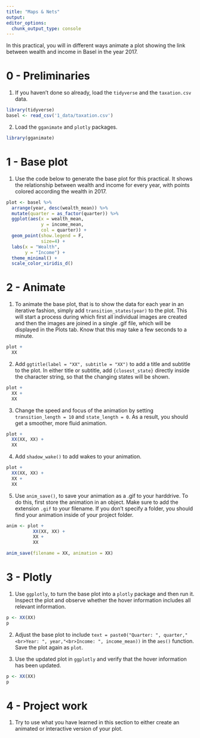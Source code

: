```yaml
---
title: "Maps & Nets"
output:
editor_options:
  chunk_output_type: console
---
```


In this practical, you will in different ways animate a plot showing the link between wealth and income in Basel in the year 2017.   

# 0 - Preliminaries

1. If you haven't done so already, load the `tidyverse` and the `taxation.csv` data. 

```r
library(tidyverse)
basel <- read_csv('1_data/taxation.csv')
```

2. Load the `gganimate` and `plotly` packages. 

```r
library(gganimate)
```

# 1 - Base plot

1. Use the code below to generate the base plot for this practical. It shows the relationship between wealth and income for every year, with points colored according the wealth in 2017.  

```r
plot <- basel %>% 
  arrange(year, desc(wealth_mean)) %>% 
  mutate(quarter = as_factor(quarter)) %>% 
  ggplot(aes(x = wealth_mean, 
             y = income_mean, 
             col = quarter)) +
  geom_point(show.legend = F, 
             size=4) + 
  labs(x = "Wealth", 
       y = "Income") +
  theme_minimal() +
  scale_color_viridis_d() 
```

# 2 - Animate

1. To animate the base plot, that is to show the data for each year in an iterative fashion, simply add `transition_states(year)` to the plot. This will start a process during which first all individual images are created and then the images are joined in a single .gif file, which will be displayed in the Plots tab. Know that this may take a few seconds to a minute.

```r
plot + 
  XX
```

2. Add `ggtitle(label = "XX", subtitle = "XX")` to add a title and subtitle to the plot. In either title or subtitle, add `{closest_state}` directly inside the character string, so that the changing states will be shown. 

```r
plot + 
  XX +
  XX
```

3. Change the speed and focus of the animation by setting `transition_length = 10` and `state_length = 0`. As a result, you should get a smoother, more fluid animation. 

```r
plot + 
  XX(XX, XX) +
  XX
```

4. Add `shadow_wake()` to add wakes to your animation. 

```r
plot + 
  XX(XX, XX) +
  XX +
  XX
```

5. Use `anim_save()`, to save your animation as a .gif to your harddrive. To do this, first store the animation in an object. Make sure to add the extension `.gif` to your filename. If you don't specify a folder, you should find your animation inside of your project folder.   

```r
anim <- plot + 
          XX(XX, XX) +
          XX +
          XX

anim_save(filename = XX, animation = XX)
```

# 3 - Plotly

1. Use `ggplotly`, to turn the base plot into a `plotly` package and then run it. Inspect the plot and observe whether the hover information includes all relevant information.  

```r
p <- XX(XX)
p
```

2. Adjust the base plot to include `text = paste0("Quarter: ", quarter,"<br>Year: ", year,"<br>Income: ", income_mean))` in the `aes()` function. Save the plot again as `plot`. 

3. Use the updated plot in `ggplotly` and verify that the hover information has been updated. 

```r
p <- XX(XX)
p
```

# 4 - Project work

1. Try to use what you have learned in this section to either create an animated or interactive version of your plot. 
